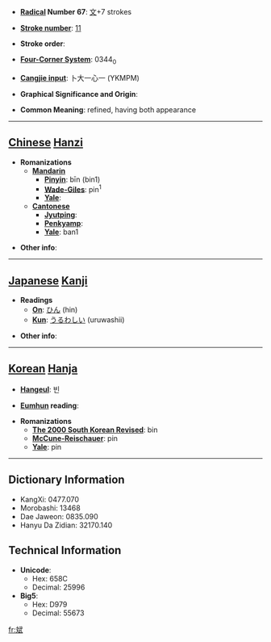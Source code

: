 * '''[[Wiktionary:Chinese radical index| Radical]] Number 67''': [[Wiktionary:Chinese radical index 文|文]]+7 strokes

* '''[[Wiktionary:Chinese total strokes index|Stroke number]]''': [[Wiktionary:Chinese total strokes index 11|11]]

* '''Stroke order''': 

* '''[[Wiktionary:Chinese four corner index|Four-Corner System]]''': 0344<sub>0</sub>

* '''[[Wiktionary:Chinese Cangjie index|Cangjie input]]''': 卜大一心一 (YKMPM)

* '''Graphical Significance and Origin''': 

* '''Common Meaning''': refined, having both appearance

----

== [[Chinese]] [[Hanzi]] ==

* '''Romanizations'''
** '''[[Mandarin]]'''
*** '''[[Pinyin]]''': bīn (bin1)
*** '''[[Wade-Giles]]''': pin<sup>1</sup>
*** '''[[Yale]]''': 
** '''[[Cantonese]]'''
*** '''[[Jyutping]]''':
*** '''[[Penkyamp]]''': 
*** '''[[Yale]]''': ban1

* '''Other info''': 

----

== [[Japanese]] [[Kanji]] ==

* '''Readings'''
** '''[[On]]''': [[ひん]] (hin)
** '''[[Kun]]''': [[うるわしい]] (uruwashii)

* '''Other info''':  

----

== [[Korean]] [[Hanja]] ==

* '''[[Hangeul]]''': 빈

* '''[[Eumhun]] reading''': 

* '''Romanizations'''
** '''[[The 2000 South Korean Revised Romanization|The 2000 South Korean Revised]]''': bin
** '''[[McCune-Reischauer]]''': pin
** '''[[Yale]]''': pin

----

== Dictionary Information ==

* KangXi: 0477.070
* Morobashi: 13468
* Dae Jaweon: 0835.090
* Hanyu Da Zidian: 32170.140

== Technical Information ==

* '''Unicode''':
** Hex: 658C
** Decimal: 25996
* '''Big5''':
** Hex: D979
** Decimal: 55673

[[fr:斌]]